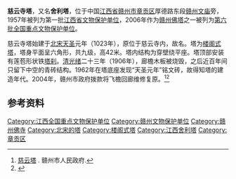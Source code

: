 {{dablink|关于其它地方的同名塔，参见'''[[慈云寺塔|慈云寺塔]]'''、'''[[舍利塔|舍利塔]]'''}}
{{coord|25.85924|114.94483|display=title|scale:10000}}
{{文物保护单位
| 级别 = 全国
| 名称 = [[赣州佛塔|赣州佛塔]]
| 子项 = 慈云寺塔
| 图片 = Ganzhou Ciyunsi Ta 20180619 162624.jpg
| 所在 = [[江西省|江西省]][[赣州市|赣州市]]
| 分类 = 古建筑
| 时代 = [[宋朝|宋]]
| 编号 = [[第六批全国重点文物保护单位|第六批]]第603项
| 登录 = 2006年5月25日
}}
'''慈云寺塔'''，又名'''舍利塔'''，位于中国[[江西省|江西省]][[赣州市|赣州市]][[章贡区|章贡区]]厚德路东段[[赣州文庙|赣州文庙]]旁，1957年被列为第一批[[江西省文物保护单位|江西省文物保护单位]]，2006年作为[[赣州佛塔|赣州佛塔]]之一被列为[[第六批全国重点文物保护单位|第六批全国重点文物保护单位]]。

慈云寺塔始建于[[北宋|北宋]][[天圣|天圣]]元年（1023年），原位于慈云寺内，故名。塔为[[楼阁式塔|楼阁式塔]]，塔身平面呈六角形，共九级，高42米。塔内结构为穿壁绕平座。塔顶部安装有莲苞形状铁[[塔刹|塔刹]]。[[清朝|清]][[光绪|光绪]]二十三年（1906年），廊檐木板被烧毁，之后近百年间只留下中空的青砖结构。1962年在塔底座发现“天圣元年”铭文砖，故得知塔的建造年代。2004年，赣州市政府拨款将飞檐回廊维修复原。<ref>[http://www.ganzhou.gov.cn/ly/jdjx/200811/t20081109_61680.htm 慈云塔] {{Wayback|url=http://www.ganzhou.gov.cn/ly/jdjx/200811/t20081109_61680.htm |date=20120104113159 }}. 赣州市人民政府.</ref><ref>{{Cite book |author=国家文物局 编 |title=全国重点文物保护单位（第六批）·第Ⅴ卷 |publisher=文物出版社 |year=2008 |isbn=978-7-5010-2446-9 |pages=452 }}</ref>

{{Gallery
|width = 300
|height = 
|lines = 1
|File:Nieuhof-Ambassade-vers-la-Chine-1665 0766.tif|荷兰人[[约翰·纽霍夫|约翰·纽霍夫]]在1665年所画的赣州风景图，图中画有慈云寺塔
|File:Ganzhou Ciyunsi Ta 20180619 160520.jpg|从赣州文庙院内看慈云寺塔
}}

==参考资料==
{{reflist}}
{{江西全国重点文物保护单位}}

{{DEFAULTSORT:C}}
[[Category:江西全国重点文物保护单位|Category:江西全国重点文物保护单位]]
[[Category:赣州文物保护单位|Category:赣州文物保护单位]]
[[Category:赣州佛寺|Category:赣州佛寺]]
[[Category:北宋的塔|Category:北宋的塔]]
[[Category:楼阁式塔|Category:楼阁式塔]]
[[Category:江西舍利塔|Category:江西舍利塔]]
[[Category:章贡区|Category:章贡区]]